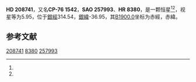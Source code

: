 {{Starbox begin
| name = HD 208741
}}
{{Starbox observe
| epoch = [[J2000.0|J2000.0]]
| constell = {{星座名待查}}<ref name=SIMBAD>{{cite web
 | url=http://simbad.u-strasbg.fr/simbad/sim-id?Ident=HR+8380
 | title =Pulsating variable Star
 | publisher=Centre de Données astronomiques de Strasbourg
 | work=SIMBAD
 | accessdate=2012-07-13}}</ref><ref name=DATA>{{cite web
 | url=http://vizier.u-strasbg.fr/viz-bin/VizieR-5?-out.add=.&-source=5050&-corr=PK=HR&-out.max=9999&HR=8380
 | title=VizieR Detailed Page
 | accessdate=2012-07-13
 | archive-date=2016-03-04
 | archive-url=https://web.archive.org/web/20160304220915/http://vizier.u-strasbg.fr/viz-bin/VizieR-5?-out.add=.&-source=5050&-corr=PK=HR&-out.max=9999&HR=8380
 | dead-url=no
 }}</ref>
| 星官 = 
| ra = {{RA|22|3|3.8}}<ref name=SIMBAD /><ref name=DATA />
| dec = {{DEC|-76|7|7}}<ref name=SIMBAD /><ref name=DATA />
| appmag_v = 5.95<ref name=SIMBAD /><ref name=DATA />
}}
{{Starbox character
| class = F3III<ref name=SIMBAD /><ref name=DATA />
| b-v = 0.39<ref name=SIMBAD /><ref name=DATA />
| u-b = 0.11<ref name=SIMBAD /><ref name=DATA />
| r-i = <ref name=SIMBAD /><ref name=DATA />
| variable = 
}}
{{Starbox astrometry
| radial_v = 0.11
| prop_mo_ra = 7
| parallax = 
| p_error = 
}}
{{Starbox catalog
| names =CP-76 1542，[[SAO星表|SAO]] 257993，[[HD星表|HD]] 208741，[[HR星表|HR]] 8380}}
{{Starbox reference |Simbad=HR+8380}}
{{Starbox end}}

'''HD 208741'''，又名'''CP-76 1542'''，'''SAO 257993'''、'''HR 8380'''，是一颗恒星<ref name=SIMBAD /><ref name=DATA />，视星等为5.95，位于[[銀道座標系|銀經]]314.54，[[銀道座標系|銀緯]]-36.95，其[[B1900.0|B1900.0]]坐标为赤經{{RA|21|53|16.5}}，赤緯{{DEC|-76|-36.95|47}}。

== 参考文献 ==
{{reflist}}

{{star-stub}}

[[Category:HD和HDE天體|208741]]
[[Category:HR天體|8380]]
[[Category:SAO天體|257993]]